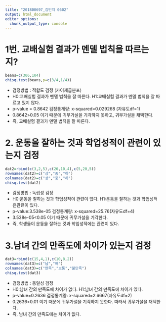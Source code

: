 ---
title: "201800697_김민지 0602"
output: html_document
editor_options: 
  chunk_output_type: console
---

# 1번. 교배실험 결과가 멘델 법칙을 따르는지?
```{r}
beans=c(306,104)
chisq.test(beans,p=c(3/4,1/4))
```
* 검정방법 : 적합도 검정 (카이제곱분포)
* H0:교배실험 결과가 멘델 법칙을 잘 따른다. H1:교배실험 결과가 멘델 법칙을 잘 따르고 있지 않다.
* p-value = 0.8642 검정통계량: x-squared=0.029268 (자유도df=1)
* 0.8642>0.05 이기 때문에 귀무가설을 기각하지 못하고, 귀무가설을 채택한다.
* 즉, 교배실험 결과가 멘델 법칙을 잘 따른다.

# 2. 운동을 잘하는 것과 학업성적이 관련이 있는지 검정
```{r}
dat2=rbind(c(3,2,5),c(26,10,4),c(5,20,5))
rownames(dat2)=c("상","중","하")
colnames(dat2)=c("상","중","하")
chisq.test(dat2)
```
* 검정방법 : 독립성 검정
* H0:운동을 잘하는 것과 학업성적이 관련이 없다. H1:운동을 잘하는 것과 학업성적은관련이 있다.
* p-value:3.538e-05 검정통계량: x-squared=25.76(자유도df=4)
* 3.538e-05<0.05 이기 때문에 귀무가설을 기각한다. 
* 즉, 학생들이 운동을 잘하는 것과 학업성적에는 관련이 있다.

# 3.남녀 간의 만족도에 차이가 있는지 검정
```{r}
dat3=rbind(c(15,4,1),c(10,8,2))
rownames(dat3)=c("남","여")
colnames(dat3)=c("만족","보통","불만족")
chisq.test(dat3)
```
* 검정방법 : 동일성 검정
* H0:남녀 간의 만족도에 차이가 없다. H1:남녀 간의 만족도에 차이가 있다.
* p-value=0.2636 검정통계량: x-squared=2.6667(자유도df=2)
* 0.2636>0.01 이기 때문에 귀무가설을 기각하지 못한다. 따라서 귀무가설을 채택한다.
* 즉, 남녀 간의 만족도에는 차이가 없다.
